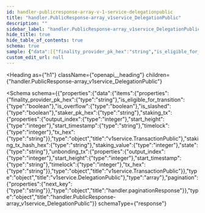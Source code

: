 ```yaml
---
id: handler-publicresponse-array-v-1-service-delegationpublic
title: "handler.PublicResponse-array_v1service_DelegationPublic"
description: ""
sidebar_label: "handler.PublicResponse-array_v1service_DelegationPublic"
hide_title: true
hide_table_of_contents: true
schema: true
sample: {"data":[{"finality_provider_pk_hex":"string","is_eligible_for_transition":true,"is_overflow":true,"is_slashed":true,"staker_pk_hex":"string","staking_tx":{"output_index":0,"start_height":0,"start_timestamp":"string","timelock":0,"tx_hex":"string"},"staking_tx_hash_hex":"string","staking_value":0,"state":"string","unbonding_tx":{"output_index":0,"start_height":0,"start_timestamp":"string","timelock":0,"tx_hex":"string"}}],"pagination":{"next_key":"string"}}
custom_edit_url: null
---
```



<Heading
  as={"h1"}
  className={"openapi__heading"}
  children={"handler.PublicResponse-array_v1service_DelegationPublic"}
>
</Heading>





<Schema
  schema={{"properties":{"data":{"items":{"properties":{"finality_provider_pk_hex":{"type":"string"},"is_eligible_for_transition":{"type":"boolean"},"is_overflow":{"type":"boolean"},"is_slashed":{"type":"boolean"},"staker_pk_hex":{"type":"string"},"staking_tx":{"properties":{"output_index":{"type":"integer"},"start_height":{"type":"integer"},"start_timestamp":{"type":"string"},"timelock":{"type":"integer"},"tx_hex":{"type":"string"}},"type":"object","title":"v1service.TransactionPublic"},"staking_tx_hash_hex":{"type":"string"},"staking_value":{"type":"integer"},"state":{"type":"string"},"unbonding_tx":{"properties":{"output_index":{"type":"integer"},"start_height":{"type":"integer"},"start_timestamp":{"type":"string"},"timelock":{"type":"integer"},"tx_hex":{"type":"string"}},"type":"object","title":"v1service.TransactionPublic"}},"type":"object","title":"v1service.DelegationPublic"},"type":"array"},"pagination":{"properties":{"next_key":{"type":"string"}},"type":"object","title":"handler.paginationResponse"}},"type":"object","title":"handler.PublicResponse-array_v1service_DelegationPublic"}}
  schemaType={"response"}
>
  
</Schema>
            